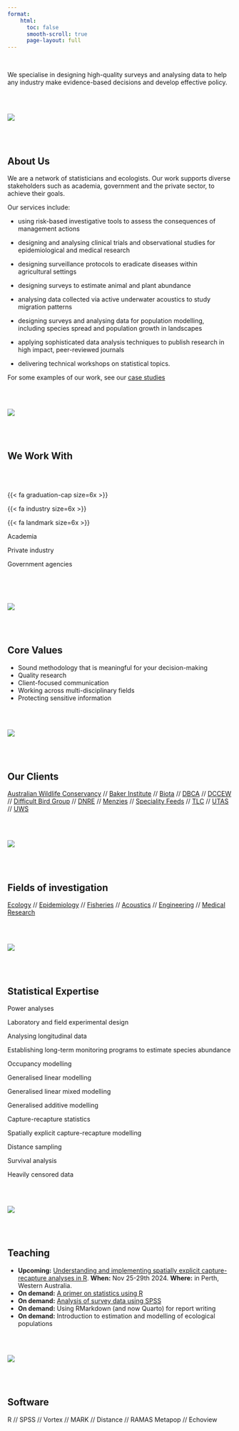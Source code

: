```yaml
---
format:
    html:
      toc: false
      smooth-scroll: true
      page-layout: full
---
```


<br>

::: column-body
::: larger
We specialise in designing high-quality surveys and analysing data to help any industry make evidence-based decisions and develop effective policy.
:::
:::

<br> <br>

::: column-screen-left
![](images/clouds-thin.jpg)
:::

<br> <br>

::: column-page
::: grid
::: g-col-4
# About Us
:::

::: g-col-8
::: nice
We are a network of statisticians and ecologists. Our work supports diverse stakeholders such as academia, government and the private sector, to achieve their goals.

Our services include:

-   using risk-based investigative tools to assess the consequences of management actions

-   designing and analysing clinical trials and observational studies for epidemiological and medical research

-   designing surveillance protocols to eradicate diseases within agricultural settings

-   designing surveys to estimate animal and plant abundance

-   analysing data collected via active underwater acoustics to study migration patterns

-   designing surveys and analysing data for population modelling, including species spread and population growth in landscapes

-   applying sophisticated data analysis techniques to publish research in high impact, peer-reviewed journals

-   delivering technical workshops on statistical topics.

For some examples of our work, see our [case studies](case-studies.html)
:::
:::
:::
:::

<br> <br>

::: column-screen-right
![](images/bricks-thin.jpg)
:::

<br> <br>

::: column-page
# We Work With

<br> <br>

::: grid
::: g-col-4
::: text-center
{{< fa graduation-cap size=6x >}}
:::
:::

::: g-col-4
::: text-center
{{< fa industry size=6x >}}
:::
:::

::: g-col-4
::: text-center
{{< fa landmark size=6x >}}
:::
:::

::: g-col-4
::: nice
::: text-center
Academia
:::
:::
:::

::: g-col-4
::: nice
::: text-center
Private industry
:::
:::
:::

::: g-col-4
::: nice
::: text-center
Government agencies
:::
:::
:::
:::
:::

<br> <br> <br>

::: column-screen
![](images/pct-sunset-thin.jpg)
:::

<br> <br>

::: column-page
::: grid
::: g-col-4
# Core Values
:::

::: g-col-8
::: nice
-   Sound methodology that is meaningful for your decision-making
-   Quality research
-   Client-focused communication
-   Working across multi-disciplinary fields
-   Protecting sensitive information
:::
:::
:::
:::

<br> <br>

::: column-screen-right
![](images/moss-thin.jpg)
:::

<br> <br>

::: column-page
# Our Clients

::: clients
[Australian Wildlife Conservancy](https://www.australianwildlife.org) // [Baker Institute](https://baker.edu.au/) // [Biota](https://www.biota.net.au/) // [DBCA](https://www.dbca.wa.gov.au/) // [DCCEW](https://www.dcceew.gov.au/) // [Difficult Bird Group](https://www.difficultbirds.com/) // [DNRE](https://nre.tas.gov.au/) // [Menzies](https://www.menzies.utas.edu.au/) // [Speciality Feeds](https://www.specialtyfeeds.com/) // [TLC](https://tasland.org.au/about-the-tlc/) // [UTAS](https://www.utas.edu.au/) // [UWS](https://www.westernsydney.edu.au/)
:::
:::

<br> <br>

::: column-screen-left
![](images/pct-thin.jpg)
:::

<br> <br>

::: column-page
# Fields of investigation

::: clients
[Ecology](case-studies.html#category=ecology) // [Epidemiology](case-studies.html#category=ecology)  // [Fisheries](case-studies.html#category=ecology) // [Acoustics](case-studies.html#category=ecology) // [Engineering](case-studies.html#category=ecology) // [Medical Research](case-studies.html#category=ecology)
:::
:::

<br> <br>

::: column-screen
![](images/blue-thin.jpg)
:::

<br> <br>

::: column-page
# Statistical Expertise

::: nice
::: labelbox
Power analyses
:::

::: labelbox
Laboratory and field experimental design
:::

::: labelbox
Analysing longitudinal data
:::

::: labelbox
Establishing long-term monitoring programs to estimate species abundance
:::

::: labelbox
Occupancy modelling
:::

::: labelbox
Generalised linear modelling
:::

::: labelbox
Generalised linear mixed modelling
:::

::: labelbox
Generalised additive modelling
:::

::: labelbox
Capture-recapture statistics
:::

::: labelbox
Spatially explicit capture-recapture modelling
:::

::: labelbox
Distance sampling
:::

::: labelbox
Survival analysis
:::

::: labelbox
Heavily censored data
:::
:::
:::

<br> <br>

::: column-screen-right
![](images/alp-thin.jpg)
:::

<br> <br>

::: column-page
# Teaching

::: clients
-   **Upcoming:** [Understanding and implementing spatially explicit capture-recapture analyses in R](https://members.awms.org.au/resources/Documents/AWMS2024%20Flyer_SECR%20workshop%20Nov%202024.pdf). **When:** Nov 25-29th 2024. **Where:** in Perth, Western Australia.
-   **On demand:** [A primer on statistics using R](teaching/r-course.html)
-   **On demand:** [Analysis of survey data using SPSS](teaching/spss-course.html)
-   **On demand:** Using RMarkdown (and now Quarto) for report writing
-   **On demand:** Introduction to estimation and modelling of ecological populations
:::
:::

<br> <br>

::: column-screen-left
![](images/circles-thin.jpg)
:::

<br> <br>

::: column-page
# Software

::: clients
R // SPSS // Vortex // MARK // Distance // RAMAS Metapop // Echoview
:::
:::

